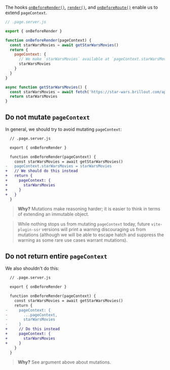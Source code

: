 
The hooks [`onBeforeRender()`](/onBeforeRender), [`render()`](/render), and [`onBeforeRoute()`](/onBeforeRoute) enable us to extend `pageContext`.

```js
// .page.server.js

export { onBeforeRender }

function onBeforeRender(pageContext) {
  const starWarsMovies = await getStarWarsMovies()
  return {
    pageContext: {
      // We make `starWarsMovies` available at `pageContext.starWarsMovies`
      starWarsMovies
    }
  }
}

async function getStarWarsMovies() {
  const starWarsMovies = await fetch('https://star-wars.brillout.com/api/films.json')
  return starWarsMovies
}
```

## Do not mutate `pageContext`

In general, we should try to avoid mutating `pageContext`:

```diff
  // .page.server.js

  export { onBeforeRender }

  function onBeforeRender(pageContext) {
    const starWarsMovies = await getStarWarsMovies()
-   pageContext.starWarsMovies = starWarsMovies
+   // We should do this instead
+   return {
+     pageContext: {
+       starWarsMovies
+     }
+   }
  }
```

> **Why?** Mutations make reasoning harder; it is easier to think in terms of extending an immutable object.

> While nothing stops us from mutating `pageContext` today, future `vite-plugin-ssr` versions will print a warning discouraging us from mutations (although we will be able to escape hatch and suppress the warning as some rare use cases warrant mutations).

## Do not return entire `pageContext`

We also shouldn't do this:

```diff
  // .page.server.js

  export { onBeforeRender }

  function onBeforeRender(pageContext) {
    const starWarsMovies = await getStarWarsMovies()
    return {
-     pageContext: {
-       ...pageContext,
-       starWarsMovies
-     }
+     // Do this instead
+     pageContext: {
+       starWarsMovies
+     }
    }
  }
```

> **Why?** See argument above about mutations.
